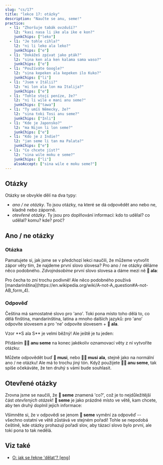 ---
slug: "cs/17"
title: "lekce 17: otázky"
description: "Naučte se anu, seme!"
practice:
  - l1: "Zhoršuje tabák ovzduší?"
    l2: "kasi nasa li ike ala ike e kon?"
    junkChips: ["leko"]
  - l1: "Je tohle cihla?"
    l2: "ni li leko ala leko?"
    junkChips: ["e"]
  - l1: "Dokážeš zpívat jako pták?"
    l2: "sina ken ala ken kalama sama waso?"
    junkChips: ["e"]
  - l1: "Používáte Google?"
    l2: "sina kepeken ala kepeken ilo Kuko?"
    junkChips: ["li"]
  - l1: "Jsem v Itálii?"
    l2: "mi lon ala lon ma Italija?"
    junkChips: ["e"]
  - l1: "Tohle stojí peníze, že?"
    l2: "ni li wile e mani anu seme?"
    junkChips: ["tawa"]
  - l1: "Ty umíš Německy, že?"
    l2: "sina toki Tosi anu seme?"
    junkChips: ["Inli"]
  - l1: "Kde je Japonsko?"
    l2: "ma Nijon li lon seme?"
    junkChips: ["e"]
  - l1: "Kdo je z Indie?"
    l2: "jan seme li tan ma Palata?"
    junkChips: ["e"]
  - l1: "Co chcete jíst?"
    l2: "sina wile moku e seme?"
    junkChips: ["li"]
    alsoAccept: ["sina wile e moku seme?"]
---


## Otázky

Otázky se obvykle dělí na dva typy:
* *ano / ne otázky*. To jsou otázky, na které se dá odpovědět ano nebo ne, kladně nebo záporně.
* *otevřené otázky*. Ty jsou pro doplňování informací: kdo to udělal? co udělal? komu? kde? proč?

## Ano / ne otázky

### Otázka
Pamatujete si, jak jsme se v předchozí lekci naučili, že můžeme vytvořit zápor věty tím, že najdeme první slovo slovesa? Pro ano / ne otázky děláme něco podobného. *Zdvojnásobíme* první slovo slovesa a dáme mezi ně **󱤂 ala**: 

<List>
  <Word sl="moku ala moku" m="jí ... ?" />
  <Sentence sl="pipi li moku ala moku e len?" m="Jí můra látku?" />
  <Word sl="pona ala pona" m="je ... dobré?" />
  <Sentence sl="kalama musi li pona ala pona tawa sina?" m="Je hudba dobrá pro tebe? (Máš rád hudbu?)" />
  <Word sl="wile ala wile" m="chce ... ...?" />
  <Sentence sl="sina wile ala wile lape lon supa?" m="Chceš spát v posteli?" />
  <Word sl="lon ala lon" m="je ... v ...?" />
  <Sentence sl="ona li lon ala lon ma Mewika?" m="Je ve Spojených státech?" />
</List>
Pro čecha to zní trochu podivně! Ale něco podobného používá [mandarínština](https://en.wikipedia.org/wiki/A-not-A_question#A-not-AB_form_4).

### Odpověď
Čeština má samostatné slovo pro 'ano'. Toki pona místo toho dělá to, co dělá finština, mandarínština, latina a mnoho dalších jazyků: pro 'ano' odpovíte slovesem a pro 'ne' odpovíte slovesem + **󱤂 ala**.

<List>
  <Sentence sl="sitelen li musi ala musi?" m="Je video zábavné?" />
  <Word sl="musi." m="zábavné. (= Ano, je.)" />
  <Word sl="musi ala." m="nezábavné. (= Ne, není.)" />
</List>
Vzor **S ala S** je velmi běžný! Ale ještě je tu jeden:

<List>
  <Word sl="seme" m="co? který?" />
  <Word sl="anu" m="nebo" />
  <Word sl="anu seme" m="... že? že ano? nebo co?" />
</List>

Přidáním **󱤇󱥙 anu seme** na konec jakékoliv oznamovací věty z ní vytvoříte otázku:

<List>
  <Sentence sl="sitelen li musi anu seme?" m="Video je zábavné, že?" />
</List>

Můžete odpovědět buď **󱤻 musi**, nebo **󱤻󱤂 musi ala**, stejně jako na normální ano / ne otázku! Ale má to trochu jiný tón. Když použijete **󱤇󱥙 anu seme**, tak spíše očekáváte, že ten druhý s vámi bude souhlasit.

## Otevřené otázky

Zrovna jsme se naučili, že **󱥙 seme** znamená 'co?', což je to nejdůležitější část *otevřených otázek*! **󱥙 seme** je jako prázdné místo ve větě, kam chcete, aby ten druhý doplnil jejich informace:

<List>
  <Sentence sl="waso li lon seme?" m="Kde je pták? (dosl. 'Pták je v čem?')" />
  <Sentence sl="waso li lon tomo." m="Pták je doma." />
  <Sentence sl="soweli li utala e jan seme?" m="Koho napadlo zvíře? (dosl. 'Zvíře napadlo jakého člověka?')" />
  <Sentence sl="soweli li utala e jan Ema." m="Zvíře napadlo Emu." />
</List>

Všimněte si, že v odpovědi se jenom **󱥙 seme** vymění za odpověď -- všechno ostatní ve větě zůstává ve stejném pořadí! Tohle se nepodobá češtině, kde otázky prohazují pořadí slov, aby tázací slovo bylo první, ale toki pona to tak nedělá.

<Practice exercises={frontmatter.practice} />

## Viz také
* [O: jak se řekne 'dělat'? [eng]](/en/doing/)
